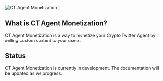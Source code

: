 <img src="/images/ct-agent/ct-monetization-1.webp" alt="CT Agent Monetization" />

## What is CT Agent Monetization?

CT Agent Monetization is a way to monetize your Crypto Twitter Agent by selling custom content to your users.

## Status

<Info>
CT Agent Monetization is currently in development. The documentation will be updated as we progress.
</Info>